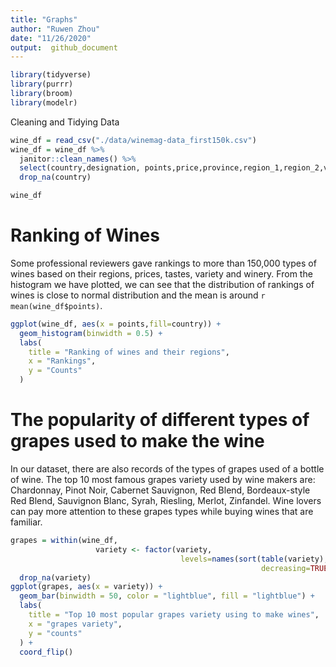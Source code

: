 ```yaml
---
title: "Graphs"
author: "Ruwen Zhou"
date: "11/26/2020"
output:  github_document
---
```


```r
library(tidyverse)
library(purrr)
library(broom)
library(modelr)
```

Cleaning and Tidying Data
```r
wine_df = read_csv("./data/winemag-data_first150k.csv")
wine_df = wine_df %>% 
  janitor::clean_names() %>% 
  select(country,designation, points,price,province,region_1,region_2,variety,winery) %>% 
  drop_na(country)
```
```r
wine_df
```

# Ranking of Wines
Some professional reviewers gave rankings to more than 150,000 types of wines based on their regions, prices, tastes, variety and winery. From the histogram we have plotted, we can see that the distribution of rankings of wines is close to normal distribution and the mean is around `r mean(wine_df$points)`.
```r
ggplot(wine_df, aes(x = points,fill=country)) + 
  geom_histogram(binwidth = 0.5) +
  labs(
    title = "Ranking of wines and their regions",
    x = "Rankings",
    y = "Counts"
  )
```

# The popularity of different types of grapes used to make the wine
In our dataset, there are also records of the types of grapes used of a bottle of wine. The top 10 most famous grapes variety used by wine makers are: Chardonnay, Pinot Noir, Cabernet Sauvignon, Red Blend, Bordeaux-style Red Blend, Sauvignon Blanc, Syrah, Riesling, Merlot, Zinfandel. Wine lovers can pay more attention to these grapes types while buying wines that are familiar.
```r
grapes = within(wine_df, 
                   variety <- factor(variety, 
                                      levels=names(sort(table(variety), 
                                                        decreasing=TRUE)[1:10]))) %>% 
  drop_na(variety)
ggplot(grapes, aes(x = variety)) + 
  geom_bar(binwidth = 50, color = "lightblue", fill = "lightblue") +
  labs(
    title = "Top 10 most popular grapes variety using to make wines",
    x = "grapes variety",
    y = "counts"
  ) +
  coord_flip() 
```















